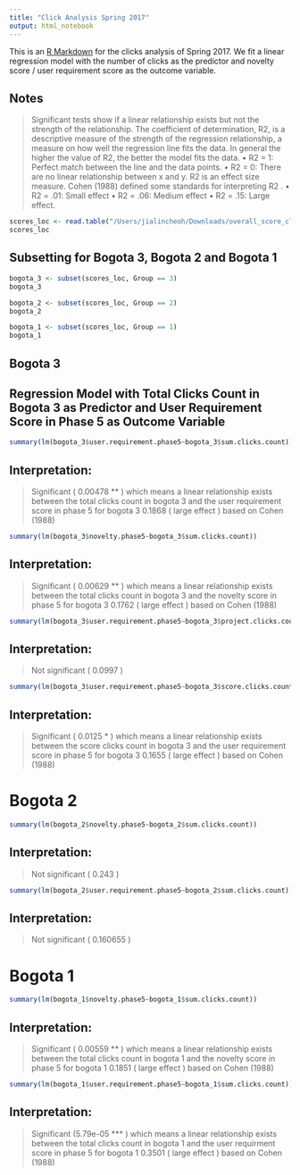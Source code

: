 ```yaml
---
title: "Click Analysis Spring 2017"
output: html_notebook
---
```


This is an [R Markdown](http://rmarkdown.rstudio.com) for the clicks analysis of Spring 2017. We fit a linear regression model with the number of clicks as the predictor and novelty score / user requirement score as the outcome variable. 

## Notes 

> Significant tests show if a linear relationship exists but not the strength of the relationship. The coefficient of determination, R2, is a descriptive measure of the strength of the
regression relationship, a measure on how well the regression line fits the data. In general the
higher the value of R2, the better the model fits the data.
• R2 = 1: Perfect match between the line and the data points.
• R2 = 0: There are no linear relationship between x and y.
R2
is an effect size measure. Cohen (1988) defined some standards for interpreting R2
.
• R2 = .01: Small effect
• R2 = .06: Medium effect
• R2 = .15: Large effect.

```r
scores_loc <- read.table("/Users/jialincheoh/Downloads/overall_score_click_result.csv", header=TRUE, sep = ",")
scores_loc
```

## Subsetting for Bogota 3, Bogota 2 and Bogota 1

```r
bogota_3 <- subset(scores_loc, Group == 3)
bogota_3
```
```r
bogota_2 <- subset(scores_loc, Group == 2)
bogota_2
```

```r
bogota_1 <- subset(scores_loc, Group == 1)
bogota_1
```
## Bogota 3

## Regression Model with Total Clicks Count in Bogota 3 as Predictor and User Requirement Score in Phase 5 as Outcome Variable

```r
summary(lm(bogota_3$user.requirement.phase5~bogota_3$sum.clicks.count))
```
## Interpretation: 

> Significant ( 0.00478 ** ) which means a linear relationship exists between the total clicks count in bogota 3 and the user requirement score in phase 5 for bogota 3
> 0.1868 ( large effect ) based on Cohen (1988)


```r
summary(lm(bogota_3$novelty.phase5~bogota_3$sum.clicks.count))
```

## Interpretation: 

> Significant ( 0.00629 **  ) which means a linear relationship exists between the total clicks count in bogota 3 and the novelty score in phase 5 for bogota 3
> 0.1762 ( large effect ) based on Cohen (1988)


```r
summary(lm(bogota_3$user.requirement.phase5~bogota_3$project.clicks.count))
```
## Interpretation: 

> Not significant ( 0.0997 )

```r
summary(lm(bogota_3$user.requirement.phase5~bogota_3$score.clicks.count))
```
## Interpretation: 

> Significant ( 0.0125 *   ) which means a linear relationship exists between the score clicks count in bogota 3 and the user requirement score in phase 5 for bogota 3
> 0.1655 ( large effect ) based on Cohen (1988)

# Bogota 2


```r
summary(lm(bogota_2$novelty.phase5~bogota_2$sum.clicks.count))
```
## Interpretation: 

> Not significant ( 0.243 )


```r
summary(lm(bogota_2$user.requirement.phase5~bogota_2$sum.clicks.count))
```
## Interpretation: 

> Not significant ( 0.160655 )

# Bogota 1

```r
summary(lm(bogota_1$novelty.phase5~bogota_1$sum.clicks.count))
```
## Interpretation: 

> Significant ( 0.00559 ** ) which means a linear relationship exists between the total clicks count in bogota 1 and the novelty score in phase 5 for bogota 1
> 0.1851 ( large effect ) based on Cohen (1988)


```r
summary(lm(bogota_1$user.requirement.phase5~bogota_1$sum.clicks.count))
```
## Interpretation: 

> Significant (5.79e-05 *** ) which means a linear relationship exists between the total clicks count in bogota 1 and the user requirment score in phase 5 for bogota 1
> 0.3501 ( large effect ) based on Cohen (1988)





